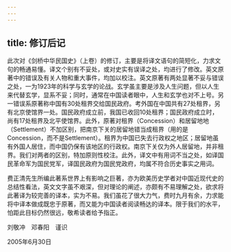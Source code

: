 ```yaml
---
---
---
```

title: 修订后记
---



此次对《剑桥中华民国史》（上卷）的修订，主要是将译文语句的简短化，力求文句的畅通易懂。译文个别有不妥处，或对史实有误译之处，均进行了修改。英文原著中的错误及有关人物和重大事件，均加以校注。英文原著有两处显著不妥与错误之处，一为1923年的科学与玄学的论战。玄学虽主要是涉及人生问题，但以人生来代替玄学，显系不妥；同时，通常在中国读者眼中，人生和玄学也对不上号。另一错误系原著称中国有30处租界交给国民政府。考外国在中国共有27处租界，另有北京使馆界一处。国民政府成立前，我国已收回10处租界；国民政府成立时，尚有17处租界及北平使馆界。此外，原著对租界（Concession）和居留地地（Settlement）不加区别，把南京下关的居留地错当成租界（用的是Concession，而不是Settlement）。租界为中国已失去行政权之地区；居留地虽有外国人居住，而中国仍保有该地区的行政权。南京下关仅为外人居留地，并非租界。我们对两者的区别，特加原则性校注。此外，译文中有用词不当之处，如译国民革命军为国民党军，译国民政府为国民党政府，均属不符合历史事实之用词。

费正清先生所编此著系世界上有影响之巨著，亦为欧美历史学者对中国近现代史的总结性看法，英文文字虽不艰深，但对理论的阐述，亦颇有不易理解之处，欲求将此著译为较完善的译本，实为不易。我们虽花了很大力气，费时九月有余，力求能将中译本做成既忠于原著，而又能为中国读者阅读畅达的译本。限于我们的水平，怕距此目标仍然很远，敬希读者给予指正。

刘敬冲　邓春阳　谨识

2005年6月30日
